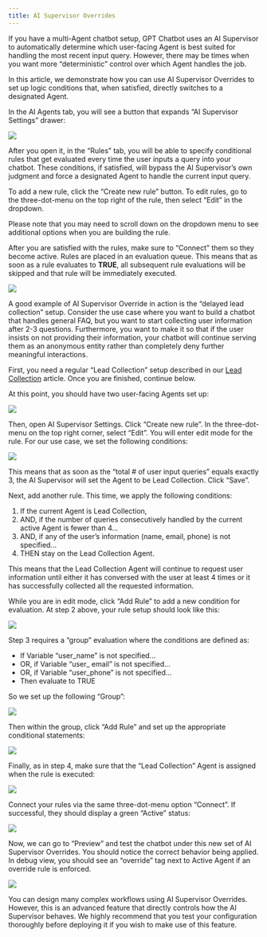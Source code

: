 ```yaml
---
title: AI Supervisor Overrides
---
```


If you have a multi-Agent chatbot setup, GPT Chatbot uses an AI Supervisor to automatically
determine which user-facing Agent is best suited for handling the most recent input query. 
However, there may be times when you want more “deterministic” control over which Agent handles 
the job.

In this article, we demonstrate how you can use AI Supervisor Overrides to set up logic conditions 
that, when satisfied, directly switches to a designated Agent.

In the AI Agents tab, you will see a button that expands “AI Supervisor Settings” drawer:

<Frame>
  <img src="/images/supervisor-overrides-1.png" />
</Frame>

After you open it, in the “Rules” tab, you will be able to specify conditional rules that get 
evaluated every time the user inputs a query into your chatbot. These conditions, if satisfied, 
will bypass the AI Supervisor’s own judgment and force a designated Agent to handle the current 
input query.

To add a new rule, click the “Create new rule” button. To edit rules, go to the three-dot-menu 
on the top right of the rule, then select “Edit” in the dropdown.

<Note>
  Please note that you may need to scroll down on the dropdown menu to see additional options when 
  you are building the rule.
</Note>

After you are satisfied with the rules, make sure to “Connect” them so they become active. Rules 
are placed in an evaluation queue. This means that as soon as a rule evaluates to **TRUE**, all 
subsequent rule evaluations will be skipped and that rule will be immediately executed.

<Frame>
  <img src="/images/supervisor-overrides-2.png" />
</Frame>

A good example of AI Supervisor Override in action is the “delayed lead collection” setup. Consider 
the use case where you want to build a chatbot that handles general FAQ, but you want to start collecting 
user information after 2-3 questions. Furthermore, you want to make it so that if the user insists on 
not providing their information, your chatbot will continue serving them as an anonymous entity rather 
than completely deny further meaningful interactions.

First, you need a regular “Lead Collection” setup described in our [Lead Collection](/lead-collection) article. Once you 
are finished, continue below.

At this point, you should have two user-facing Agents set up:

<Frame>
  <img src="/images/supervisor-overrides-3.png" />
</Frame>

Then, open AI Supervisor Settings. Click “Create new rule”. In the three-dot-menu on the top right corner, 
select “Edit”. You will enter edit mode for the rule. For our use case, we set the following conditions:

<Frame>
  <img src="/images/supervisor-overrides-5.png" />
</Frame>

This means that as soon as the “total # of user input queries” equals exactly 3, the AI Supervisor will set 
the Agent to be Lead Collection. Click “Save”.

Next, add another rule. This time, we apply the following conditions:

  1. If the current Agent is Lead Collection,
  2. AND, if the number of queries consecutively handled by the current active Agent is fewer than 4...
  3. AND, if any of the user’s information (name, email, phone) is not specified...
  4. THEN stay on the Lead Collection Agent.

This means that the Lead Collection Agent will continue to request user information until either it has conversed 
with the user at least 4 times or it has successfully collected all the requested information.

While you are in edit mode, click “Add Rule” to add a new condition for evaluation. At step 2 above, your rule 
setup should look like this:

<Frame>
  <img src="/images/supervisor-overrides-6.png" />
</Frame>

Step 3 requires a “group” evaluation where the conditions are defined as:

  -	If Variable “user_name” is not specified...
  -	OR, if Variable “user_ email” is not specified...
  -	OR, if Variable “user_phone” is not specified...
  -	Then evaluate to TRUE

So we set up the following “Group”:

<Frame>
  <img src="/images/supervisor-overrides-7.png" />
</Frame>

Then within the group, click “Add Rule” and set up the appropriate conditional statements:

<Frame>
  <img src="/images/supervisor-overrides-8.png" />
</Frame>

Finally, as in step 4, make sure that the “Lead Collection” Agent is assigned when the rule is executed:

<Frame>
  <img src="/images/supervisor-overrides-9.png" />
</Frame>

Connect your rules via the same three-dot-menu option “Connect”. If successful, they should display a green 
“Active” status:

<Frame>
  <img src="/images/supervisor-overrides-10.png" />
</Frame>

Now, we can go to “Preview” and test the chatbot under this new set of AI Supervisor Overrides. You should notice 
the correct behavior being applied. In debug view, you should see an “override” tag next to Active Agent if an override 
rule is enforced. 

<Frame>
  <img src="/images/supervisor-overrides-11.png" />
</Frame>

You can design many complex workflows using AI Supervisor Overrides. However, this is an advanced feature that directly 
controls how the AI Supervisor behaves. We highly recommend that you test your configuration thoroughly before deploying 
it if you wish to make use of this feature.
